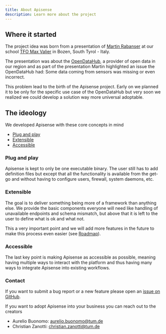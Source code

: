 ```yaml
---
title: About Apisense
description: Learn more about the project
---
```


## Where it started

The project idea was born from a presentation of [Martin Rabanser](https://www.linkedin.com/in/martinrabanser/) at our school
[TFO Max Valier](https://tfobz.it) in Bozen, South Tyrol - Italy.

The presentation was about the [OpenDataHub](https://opendatahub.com), a provider of open data in our region and as part of the presentation Martin highlighted an issue the OpenDataHub had: Some data coming from sensors was missing or even incorrect.

This problem lead to the birth of the Apisense project. Early on we planned it to be only for the specific use case of the OpenDataHub but very soon we realized we could develop a solution way more universal adoptable.

## The ideology

We developed Apisense with these core concepts in mind 

- [Plug and play](#plug-and-play)
- [Extensible](#extensible)
- [Accessible](#accessible)

### Plug and play 

Apisense is kept to only be one executable binary. The user still has to add definition files but except that all the functionality is available from the get-go and without having to configure users, firewall, system daemons, etc.

### Extensible 

The goal is to deliver something being more of a framework than anything else. We provide the basic components everyone will need like handling of unavailable endpoints and schema mismatch, but above that it is left to the user to define what is ok and what not.

This a very important point and we will add more features in the future to make this process even easier (see [Roadmap](/development/roadmap)).

### Accessible

The last key point is making Apisense as accessible as possible, meaning having multiple ways to interact with the platform and thus having many ways to integrate Apisense into existing workflows.

### Contact 

If you want to submit a bug report or a new feature please open an [issue on GitHub](https://github.com/buonotti/apisense/issues/new).

If you want to adopt Apisense into your business you can reach out to the creators
- Aurelio Buonomo: [aurelio.buonomo@tum.de](mailto:aurelio.buonomo@tum.de)
- Christian Zanotti: [christian.zanotti@tum.de](mailto:christian.zanotti@tum.de)
